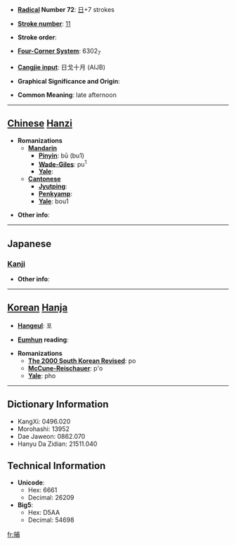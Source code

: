 * '''[[Wiktionary:Chinese radical index| Radical]] Number 72''': [[Wiktionary:Chinese radical index 日|日]]+7 strokes

* '''[[Wiktionary:Chinese total strokes index|Stroke number]]''': [[Wiktionary:Chinese total strokes index 11|11]]

* '''Stroke order''': 

* '''[[Wiktionary:Chinese four corner index|Four-Corner System]]''': 6302<sub>7</sub>

* '''[[Wiktionary:Chinese Cangjie index|Cangjie input]]''': 日戈十月 (AIJB)

* '''Graphical Significance and Origin''': 

* '''Common Meaning''': late afternoon

----

== [[Chinese]] [[Hanzi]] ==

* '''Romanizations'''
** '''[[Mandarin]]'''
*** '''[[Pinyin]]''': bū (bu1)
*** '''[[Wade-Giles]]''': pu<sup>1</sup>
*** '''[[Yale]]''': 
** '''[[Cantonese]]'''
*** '''[[Jyutping]]''':
*** '''[[Penkyamp]]''': 
*** '''[[Yale]]''': bou1

* '''Other info''': 

----

==Japanese==
===[[Kanji]]===
{{kanji|on readings=[[ほ]] (ho), [[ふ]] (fu)
|kun readings=[[ゆうがた]] (yuugata)
}}

* '''Other info''':  

----

== [[Korean]] [[Hanja]] ==

* '''[[Hangeul]]''': 포

* '''[[Eumhun]] reading''': 

* '''Romanizations'''
** '''[[The 2000 South Korean Revised Romanization|The 2000 South Korean Revised]]''': po
** '''[[McCune-Reischauer]]''': p'o
** '''[[Yale]]''': pho

----

== Dictionary Information ==

* KangXi: 0496.020
* Morohashi: 13952
* Dae Jaweon: 0862.070
* Hanyu Da Zidian: 21511.040

== Technical Information ==

* '''Unicode''':
** Hex: 6661
** Decimal: 26209
* '''Big5''':
** Hex: D5AA
** Decimal: 54698

[[fr:晡]]